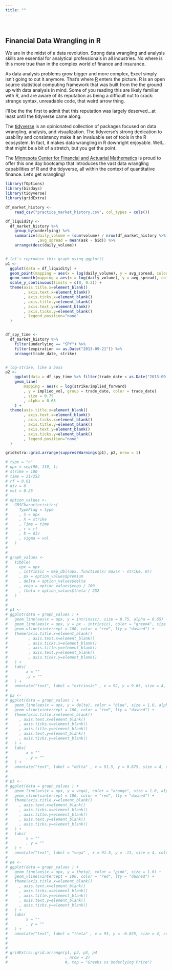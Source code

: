 ```yaml
---
title: ""
---
```


&nbsp;

## **Financial Data Wrangling in R**

We are in the midst of a data revolution.  Strong data wrangling and analysis skills are essential for analytical professionals in all industries.  No where is this more true than in the complex world of finance and insurance. 

As data analysis problems grow bigger and more complex, Excel simply isn't going to cut it anymore.  That's where [R](https://www.r-project.org/) enters the picture.  R is an open source statistical computing framework that was built from the the ground up with data analysis in mind.  Some of you reading this are likely familiar with R, and are aware of its reputation as being a difficult nut to crack: strange syntax, unreadable code, that weird arrow thing.  

I'll be the the first to admit that this reputation was largely deserved...at least until the tidyverse came along.

The [tidyverse](https://www.tidyverse.org/) is an opinionated collection of packages focused on data wrangling, analysis, and visualization.  The tidyverse's strong dedication to usability and consistency make it an invaluable set of tools in the R ecosystem.  In fact, it makes data wrangling in R downright enjoyable. Well...that might be a bit of a stretch, but you get the point. 

The [Minnesota Center for Financial and Actuarial Mathematics](https://math.umn.edu/research-programs/mcfam) is proud to offer this one day bootcamp that introduces the vast data wrangling capabilities of R and the tidyverse, all within the context of quantitative finance.  Let's get wrangling!

```r
library(fOptions)
library(bizdays)
library(tidyverse)
library(gridExtra)
```



```r
df_market_history <- 
    read_csv("practice_market_history.csv", col_types = cols())

df_liquidity <-
  df_market_history %>% 
    group_by(underlying) %>% 
    summarize(daily_volume = (sum(volume) / nrow(df_market_history %>% distinct(trade_date)))
              ,avg_spread = mean(ask - bid)) %>% 
    arrange(desc(daily_volume))


# let's reproduce this graph using ggplot()
p1 <- 
  ggplot(data = df_liquidity) +
  geom_point(mapping = aes(x = log(daily_volume), y = avg_spread, color="grey37"), size = 0.75, na.rm = TRUE) +
  geom_smooth(mapping = aes(x = log(daily_volume), y = avg_spread), color="steelblue1", se = FALSE, method = "loess", na.rm = TRUE) +
  scale_y_continuous(limits = c(0, 0.2)) +
  theme(axis.title.x=element_blank()
        , axis.text.x=element_blank()
        , axis.ticks.x=element_blank()
        , axis.title.y=element_blank()
        , axis.text.y=element_blank()
        , axis.ticks.y=element_blank()
        , legend.position="none"
  )


df_spy_time <-
  df_market_history %>% 
    filter(underlying == "SPY") %>%
    filter(expiration == as.Date("2013-09-21")) %>% 
    arrange(trade_date, strike)


# log-strike, like a boss
p2 <- 
    ggplot(data = df_spy_time %>% filter(trade_date < as.Date("2013-09-01"))) +
    geom_line(
        mapping = aes(x = log(strike/implied_forward)
        , y = implied_vol, group = trade_date, color = trade_date)
        , size = 0.75
        , alpha = 0.65
    ) +
  theme(axis.title.x=element_blank()
        , axis.text.x=element_blank()
        , axis.ticks.x=element_blank()
        , axis.title.y=element_blank()
        , axis.text.y=element_blank()
        , axis.ticks.y=element_blank()
        , legend.position="none"
  )

gridExtra::grid.arrange(suppressWarnings(p1), p2, nrow = 1)
```


```r

# type = "c"
# upx = seq(90, 110, 1)
# strike = 100
# time = 21/252
# rf = 0.01
# div = 0
# vol = 0.25
# 
# option_values <-
#   GBSCharacteristics(
#     TypeFlag = type
#     , S = upx
#     , X = strike
#     , Time = time
#     , r = rf
#     , b = div
#     , sigma = vol
#   )
# 
# 
# graph_values <-
#   tibble(
#     upx = upx
#     , intrinsic = map_dbl(upx, function(x) max(x - strike, 0))
#     , px = option_values$premium
#     , delta = option_values$delta
#     , vega = option_values$vega / 100
#     , theta = option_values$theta / 252
#   )
# 
# 
# p1 <-
# ggplot(data = graph_values ) +
#   geom_line(aes(x = upx, y = intrinsic), size = 0.75, alpha = 0.65) +
#   geom_line(aes(x = upx, y = px - intrinsic), color = "green4", size = 1.0, alpha = 0.75) +
#   geom_vline(xintercept = 100, color = "red", lty = "dashed") +
#   theme(axis.title.x=element_blank()
#         , axis.text.x=element_blank()
#         , axis.ticks.x=element_blank()
#         , axis.title.y=element_blank()
#         , axis.text.y=element_blank()
#         , axis.ticks.y=element_blank()
#   ) +
#   labs(
#        x = ""
#        ,y = ""
#   ) +
#   annotate("text", label = "extrinsic" , x = 92, y = 9.65, size = 4, colour = "grey37")
# 
# p2 <-
# ggplot(data = graph_values ) +
#   geom_line(aes(x = upx, y = delta), color = "blue", size = 1.0, alpha = 0.6) +
#   geom_vline(xintercept = 100, color = "red", lty = "dashed") +
#   theme(axis.title.x=element_blank()
#     , axis.text.x=element_blank()
#     , axis.ticks.x=element_blank()
#     , axis.title.y=element_blank()
#     , axis.text.y=element_blank()
#     , axis.ticks.y=element_blank()
#   ) +
#   labs(
#        x = ""
#        , y = ""
#   ) +
#   annotate("text", label = "delta" , x = 91.5, y = 0.875, size = 4, colour = "grey37")
# 
# 
# p3 <-
# ggplot(data = graph_values ) +
#   geom_line(aes(x = upx, y = vega), color = "orange", size = 1.0, alpha = 0.7) +
#   geom_vline(xintercept = 100, color = "red", lty = "dashed") +
#   theme(axis.title.x=element_blank()
#     , axis.text.x=element_blank()
#     , axis.ticks.x=element_blank()
#     , axis.title.y=element_blank()
#     , axis.text.y=element_blank()
#     , axis.ticks.y=element_blank()
#   ) +
#   labs(
#        x = ""
#        , y = ""
#   ) +
#   annotate("text", label = "vega" , x = 91.5, y = .11, size = 4, colour = "grey37")
# 
# p4 <-
# ggplot(data = graph_values ) +
#   geom_line(aes(x = upx, y = theta), color = "pink", size = 1.0) +
#   geom_vline(xintercept = 100, color = "red", lty = "dashed") +
#   theme(axis.title.x=element_blank()
#     , axis.text.x=element_blank()
#     , axis.ticks.x=element_blank()
#     , axis.title.y=element_blank()
#     , axis.text.y=element_blank()
#     , axis.ticks.y=element_blank()
#   ) +
#   labs(
#        x = ""
#        , y = ""
#   ) +
#   annotate("text", label = "theta" , x = 93, y = -0.025, size = 4, colour = "grey37")
# 
# 
# 
# gridExtra::grid.arrange(p1, p2, p3, p4
#                         , nrow = 2)
#                         #, top = "Greeks vs Underlying Price")
```